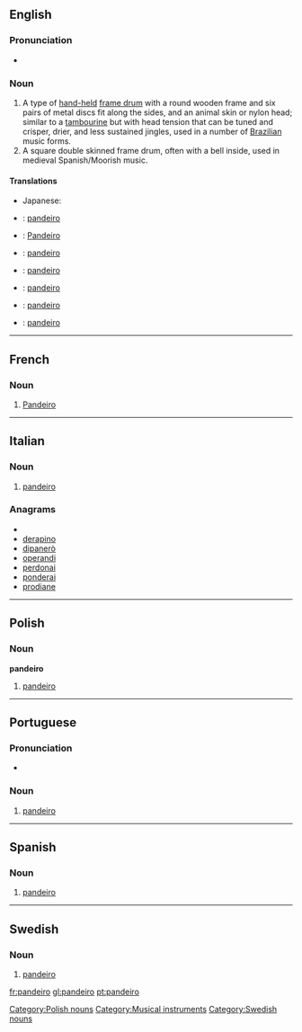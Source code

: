 {{also|Pandeiro}}
==English==

===Pronunciation===
* {{rfp}}

===Noun===
{{wikipedia}}
{{en-noun}}

# A type of [[hand-held]] [[frame drum]] with a round wooden frame and six pairs of metal discs fit along the sides, and an animal skin or nylon head; similar to a [[tambourine]] but with head tension that can be tuned and crisper, drier, and less sustained jingles, used in a number of [[Brazilian]] music forms.
# A square double skinned frame drum, often with a bell inside, used in medieval Spanish/Moorish music.

====Translations====
{{trans-top|a hand-held frame drum with a round wooden frame}}
* Japanese: {{t|ja|パンデイロ|tr=ぱんでいろ, pandeiro}}
{{trans-mid}}
{{trans-bottom}}

{{trans-top|a square double skinned frame drum}}
{{trans-mid}}
{{trans-bottom}}

{{checktrans-top}}
* {{ttbc|fr}}: [[pandeiro#French|pandeiro]] {{m}}
* {{ttbc|de}}: [[Pandeiro]]
* {{ttbc|it}}: [[pandeiro#Italian|pandeiro]] {{m}}
{{trans-mid}}
* {{ttbc|Polish}}: [[pandeiro#Polish|pandeiro]]
* {{ttbc|pt}}: [[pandeiro#Portuguese|pandeiro]] {{m}}
* {{ttbc|es}}: [[pandeiro#Spanish|pandeiro]] {{m}}
* {{ttbc|Swedish}}: [[pandeiro#Swedish|pandeiro]]
{{trans-bottom}}

----

==French==

{{wikipedia|lang=fr}}
===Noun===
{{fr-noun|m}}

# [[pandeiro#English|Pandeiro]]

----

==Italian==

===Noun===
{{wikipedia|lang=it}}
{{it-noun|pandeir|m|o|i}}

# [[pandeiro#English|pandeiro]]

===Anagrams===
* {{alphagram|adeinopr}}
* [[derapino#Italian|derapino]]
* [[dipanerò#Italian|dipanerò]]
* [[operandi#Italian|operandi]]
* [[perdonai#Italian|perdonai]]
* [[ponderai#Italian|ponderai]]
* [[prodiane#Italian|prodiane]]

----

==Polish==

===Noun===
{{wikipedia|lang=pl}}
'''pandeiro'''

# [[pandeiro#English|pandeiro]]

[[Category:Polish nouns]]

----

==Portuguese==

===Pronunciation===
* {{IPA|/pɐ̃ˈdejɾu/|lang=pt}}

===Noun===
{{wikipedia|lang=pt}}
{{pt-noun|m}}

# [[pandeiro#English|pandeiro]]

----

==Spanish==

===Noun===
{{infl|es|noun|g=m}}

# [[pandeiro#English|pandeiro]]

----

==Swedish==

===Noun===
{{wikipedia|lang=sv}}
{{infl|sv|noun|g=c}}
{{sv-noun-reg-r-c}}

# [[pandeiro#English|pandeiro]]

[[Category:Musical instruments]]
[[Category:Swedish nouns]]

[[fr:pandeiro]]
[[gl:pandeiro]]
[[pt:pandeiro]]